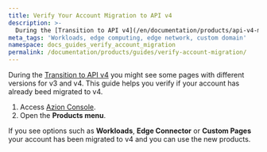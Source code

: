 ```yaml
---
title: Verify Your Account Migration to API v4
description: >-
  During the [Transition to API v4](/en/documentation/products/api-v4-migration/) you might see some pages with different versions for v3 and v4. This guide helps you verify if your account has already beed migrated to v4.
meta_tags: 'Workloads, edge computing, edge network, custom domain'
namespace: docs_guides_verify_account_migration
permalink: /documentation/products/guides/verify-account-migration/
---
```



During the [Transition to API v4](/en/documentation/products/api-v4-migration/) you might see some pages with different versions for v3 and v4. This guide helps you verify if your account has already beed migrated to v4.

1. Access [Azion Console](/en/documentation/products/guides/how-to-access-azion-console/).
2. Open the **Products menu**.

If you see options such as **Workloads**, **Edge Connector** or **Custom Pages** your account has been migrated to v4 and you can use the new products.
